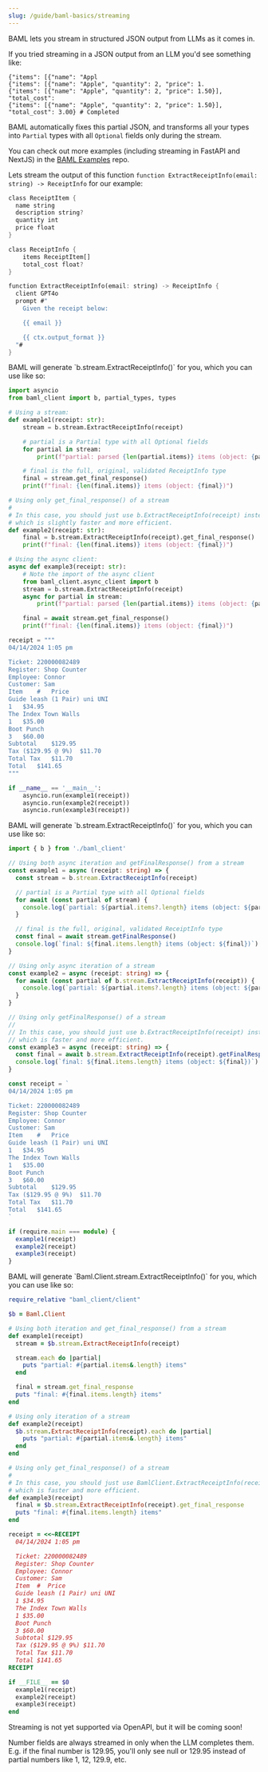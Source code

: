 ```yaml
---
slug: /guide/baml-basics/streaming
---
```


BAML lets you stream in structured JSON output from LLMs as it comes in.

If you tried streaming in a JSON output from an LLM you'd see something like:
```
{"items": [{"name": "Appl
{"items": [{"name": "Apple", "quantity": 2, "price": 1.
{"items": [{"name": "Apple", "quantity": 2, "price": 1.50}], "total_cost":
{"items": [{"name": "Apple", "quantity": 2, "price": 1.50}], "total_cost": 3.00} # Completed
```

BAML automatically fixes this partial JSON, and transforms all your types into `Partial` types with all `Optional` fields only during the stream.

<Tip>You can check out more examples (including streaming in FastAPI and NextJS) in the [BAML Examples] repo.</Tip>

[call BAML functions]: /docs/calling-baml/calling-functions
[BAML Examples]: https://github.com/BoundaryML/baml-examples/tree/main

Lets stream the output of this function `function ExtractReceiptInfo(email: string) -> ReceiptInfo` for our example:

<Accordion title="extract-receipt-info.baml">

```rust
class ReceiptItem {
  name string
  description string?
  quantity int
  price float
}

class ReceiptInfo {
    items ReceiptItem[]
    total_cost float?
}

function ExtractReceiptInfo(email: string) -> ReceiptInfo {
  client GPT4o
  prompt #"
    Given the receipt below:

    {{ email }}

    {{ ctx.output_format }}
  "#
}
```
</Accordion>

<Tabs>

<Tab title="Python">
BAML will generate `b.stream.ExtractReceiptInfo()` for you, which you can use like so:

```python main.py
import asyncio
from baml_client import b, partial_types, types

# Using a stream:
def example1(receipt: str):
    stream = b.stream.ExtractReceiptInfo(receipt)

    # partial is a Partial type with all Optional fields
    for partial in stream:
        print(f"partial: parsed {len(partial.items)} items (object: {partial})")

    # final is the full, original, validated ReceiptInfo type
    final = stream.get_final_response()
    print(f"final: {len(final.items)} items (object: {final})")

# Using only get_final_response() of a stream
#
# In this case, you should just use b.ExtractReceiptInfo(receipt) instead,
# which is slightly faster and more efficient.
def example2(receipt: str):
    final = b.stream.ExtractReceiptInfo(receipt).get_final_response()
    print(f"final: {len(final.items)} items (object: {final})")

# Using the async client:
async def example3(receipt: str):
    # Note the import of the async client
    from baml_client.async_client import b
    stream = b.stream.ExtractReceiptInfo(receipt)
    async for partial in stream:
        print(f"partial: parsed {len(partial.items)} items (object: {partial})")

    final = await stream.get_final_response()
    print(f"final: {len(final.items)} items (object: {final})")

receipt = """
04/14/2024 1:05 pm

Ticket: 220000082489
Register: Shop Counter
Employee: Connor
Customer: Sam
Item	#	Price
Guide leash (1 Pair) uni UNI
1	$34.95
The Index Town Walls
1	$35.00
Boot Punch
3	$60.00
Subtotal	$129.95
Tax ($129.95 @ 9%)	$11.70
Total Tax	$11.70
Total	$141.65
"""

if __name__ == '__main__':
    asyncio.run(example1(receipt))
    asyncio.run(example2(receipt))
    asyncio.run(example3(receipt))
```
</Tab>

<Tab title="TypeScript">
BAML will generate `b.stream.ExtractReceiptInfo()` for you, which you can use like so:

```ts main.ts
import { b } from './baml_client'

// Using both async iteration and getFinalResponse() from a stream
const example1 = async (receipt: string) => {
  const stream = b.stream.ExtractReceiptInfo(receipt)

  // partial is a Partial type with all Optional fields
  for await (const partial of stream) {
    console.log(`partial: ${partial.items?.length} items (object: ${partial})`)
  }

  // final is the full, original, validated ReceiptInfo type
  const final = await stream.getFinalResponse()
  console.log(`final: ${final.items.length} items (object: ${final})`)
}

// Using only async iteration of a stream
const example2 = async (receipt: string) => {
  for await (const partial of b.stream.ExtractReceiptInfo(receipt)) {
    console.log(`partial: ${partial.items?.length} items (object: ${partial})`)
  }
}

// Using only getFinalResponse() of a stream
//
// In this case, you should just use b.ExtractReceiptInfo(receipt) instead,
// which is faster and more efficient.
const example3 = async (receipt: string) => {
  const final = await b.stream.ExtractReceiptInfo(receipt).getFinalResponse()
  console.log(`final: ${final.items.length} items (object: ${final})`)
}

const receipt = `
04/14/2024 1:05 pm

Ticket: 220000082489
Register: Shop Counter
Employee: Connor
Customer: Sam
Item	#	Price
Guide leash (1 Pair) uni UNI
1	$34.95
The Index Town Walls
1	$35.00
Boot Punch
3	$60.00
Subtotal	$129.95
Tax ($129.95 @ 9%)	$11.70
Total Tax	$11.70
Total	$141.65
`

if (require.main === module) {
  example1(receipt)
  example2(receipt)
  example3(receipt)
}
```
</Tab>

<Tab title="Ruby (beta)">
BAML will generate `Baml.Client.stream.ExtractReceiptInfo()` for you,
which you can use like so:

```ruby main.rb
require_relative "baml_client/client"

$b = Baml.Client

# Using both iteration and get_final_response() from a stream
def example1(receipt)
  stream = $b.stream.ExtractReceiptInfo(receipt)

  stream.each do |partial|
    puts "partial: #{partial.items&.length} items"
  end

  final = stream.get_final_response
  puts "final: #{final.items.length} items"
end

# Using only iteration of a stream
def example2(receipt)
  $b.stream.ExtractReceiptInfo(receipt).each do |partial|
    puts "partial: #{partial.items&.length} items"
  end
end

# Using only get_final_response() of a stream
#
# In this case, you should just use BamlClient.ExtractReceiptInfo(receipt) instead,
# which is faster and more efficient.
def example3(receipt)
  final = $b.stream.ExtractReceiptInfo(receipt).get_final_response
  puts "final: #{final.items.length} items"
end

receipt = <<~RECEIPT
  04/14/2024 1:05 pm

  Ticket: 220000082489
  Register: Shop Counter
  Employee: Connor
  Customer: Sam
  Item  #  Price
  Guide leash (1 Pair) uni UNI
  1 $34.95
  The Index Town Walls
  1 $35.00
  Boot Punch
  3 $60.00
  Subtotal $129.95
  Tax ($129.95 @ 9%) $11.70
  Total Tax $11.70
  Total $141.65
RECEIPT

if __FILE__ == $0
  example1(receipt)
  example2(receipt)
  example3(receipt)
end
```

</Tab>
<Tab title="OpenAPI">

Streaming is not yet supported via OpenAPI, but it will be coming soon!

</Tab>
</Tabs>

<Note>
Number fields are always streamed in only when the LLM completes them. E.g. if the final number is 129.95, you'll only see null or 129.95 instead of partial numbers like 1, 12, 129.9, etc.
</Note>